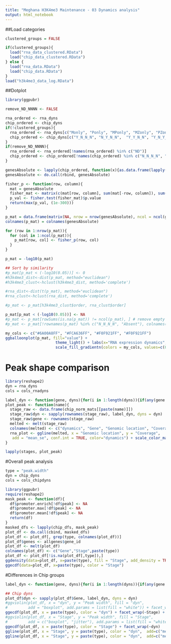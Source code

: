 ```yaml
---
title: "Meghana H3K4me3 Maintenance - 03 Dynamics analysis"
output: html_notebook
---
```


##Load categories
```r
clustered_groups = FALSE

if(clustered_groups){
  load("rna_data_clustered.RData")
  load("chip_data_clustered.RData")
} else {
  load("rna_data.RData")
  load("chip_data.RData")
}
load("h3k4me3_data_log.RData")
```

##Dotplot
```r
library(ggpubr)

remove_ND_NNNN <- FALSE

rna_ordered <- rna_dyns
chip_ordered <- chip_dyns
if(!clustered_groups){
  rna_ordered <- rna_dyns[c("Monly", "Ponly", "MPonly", "MZonly", "PZonly", "MPZ", "Zonly", "ND")]
  chip_ordered <- chip_dyns[c("Y_N_N_N", "N_Y_N_N",  "Y_Y_N_N", "Y_N_Y_N", "N_Y_Y_N", "Y_Y_Y_N", "Y_N_N_Y", "Y_Y_N_Y", "Y_N_Y_Y", "N_Y_Y_Y", "Y_Y_Y_Y","N_Y_N_Y",  "N_N_Y_Y", "N_N_Y_N", "N_N_N_Y", "N_N_N_N")]
}
if(remove_ND_NNNN){
  rna_ordered <- rna_ordered[!names(rna_ordered) %in% c("ND")]
  chip_ordered <- chip_ordered[!names(chip_ordered) %in% c("N_N_N_N", "Absent")]
}

genesAbsolute <- lapply(chip_ordered, function(x){as.data.frame(lapply(rna_ordered, function(y){length(intersect(x, y))}))})
genesAbsolute <- do.call(rbind, genesAbsolute)

fisher_p <- function(row, column){
  mat = genesAbsolute
  fisher_mat <- matrix(c(mat[row, column], sum(mat[-row, column]), sum(mat[row, -column]), sum(mat[-row, -column])), nrow=2)
  p_val <- fisher.test(fisher_mat)$p.value
  return(max(p_val, (1e-300)))
}

p_mat = data.frame(matrix(NA, nrow = nrow(genesAbsolute), ncol = ncol(genesAbsolute)), row.names = rownames(genesAbsolute))
colnames(p_mat) = colnames(genesAbsolute)

for (row in 1:nrow(p_mat)){
  for (col in 1:ncol(p_mat)){
    p_mat[row, col] <- fisher_p(row, col)
  }
}

p_mat = -log10(p_mat)

## Sort by similarity
#p_mat[p_mat < (-log10(0.05))] <- 0
#h3k4me3_dist<-dist(p_mat, method="euclidean")
#h3k4me3_clust<-hclust(h3k4me3_dist, method='complete')

#rna_dist<-dist(t(p_mat), method="euclidean")
#rna_clust<-hclust(rna_dist, method='complete')

#p_mat <- p_mat[h3k4me3_clust$order, rna_clust$order]

p_mat[p_mat < (-log10(0.05))] <- NA
#p_mat <- p_mat[rowSums(is.na(p_mat)) != ncol(p_mat), ] # remove empty rows
#p_mat <- p_mat[!rownames(p_mat) %in% c("N_N_N_N", "Absent"), colnames(p_mat) != "ND"] # not-detected does not mean not expressed (very uncertain sets)

my_cols <- c("#6A00A8FF", "#FCA636FF", "#F0F921FF", "#F0F921FF")
ggballoonplot(p_mat, fill="value") +
                      theme_light() + labs(x="RNA expression dynamics", y=paste0("H3K4me3 TSS dynamics\n", "[Spermatid, Sperm, Pre-ZGA, ZGA]")) +
                      scale_fill_gradientn(colors = my_cols, values=c(0, 0.05, 0.5, 1), breaks=c(0, 2, 20, 50, 100, 200)) + guides(size=guide_legend(title="-log10(Fisher independence p value)"), fill=guide_legend(title="-log10(Fisher independence p value)")) + scale_size(range = c(0, 10), breaks =c(0, 2, 20, 50, 100, 200))
```

# Peak shape comparison
```r
library(reshape2)
dyn = rna_dyns
cols = cols_rnadyns

label_dyn <- function(gene, dyns){for(i in 1:length(dyns)){if(any(gene %in% dyns[[i]])){return(names(dyns)[i])}}; return(NA)}
plot_peak <- function(name){
  stage_raw <- data.frame(chip_norm_mats[[paste(name)]])
  stage_raw$dyn <- sapply(rownames(stage_raw), label_dyn, dyns = dyn)
  stage_raw$gene <- rownames(stage_raw)
  melted <- melt(stage_raw)
  colnames(melted) <- c("dynamics", "Gene", "Genomic location", "Coverage")
  rna_plot <- ggline(melted, x = "Genomic location", y = "Coverage",
   add = "mean_se", conf.int = TRUE, color="dynamics") + scale_color_manual(values=cols) + theme(axis.text.x=element_blank(), axis.ticks.x=element_blank()) + ggtitle(name)
}

lapply(stages, plot_peak)

```

#Overall peak analysis
```r
type = "peak.width"
dyn = chip_dyns
cols = cols_chipdyns

library(ggpubr)
require(reshape2)
mask_peak <- function(df){
  df$promoter.enrich[!df$peak] <- NA
  df$promoter.max[!df$peak] <- NA
  df$promoter.mean[!df$peak] <- NA
  return(df)
}
masked_dfs <- lapply(chip_dfs, mask_peak)
plot_df <- do.call(cbind, masked_dfs)
plot_df <- plot_df[, grep(type, colnames(plot_df))]
plot_df$genes <- allgenes$gene_id
plot_df <- melt(plot_df)
colnames(plot_df) <- c("Gene","Stage",paste(type))  
plot_df <- plot_df[!is.na(plot_df[,type]),]
ggdensity(data=plot_df, x=paste(type), fill = "Stage", add_density = TRUE) #+ facet_wrap(~Stage)
ggecdf(data=plot_df, x=paste(type), color = "Stage")
```

#Differences in Chip groups
```r
label_dyn <- function(gene, dyns){for(i in 1:length(dyns)){if(any(gene %in% dyns[[i]])){return(names(dyns)[i])}}; return(NA)}

## Chip dyns
plot_df$dyn <- sapply(plot_df$Gene, label_dyn, dyns = dyn)
#ggviolin(plot_df, x = "dyn", y = "Peak width", fill = "dyn",
#         add = "boxplot", add.params = list(fill = "white")) + facet_wrap(~Stage) + scale_fill_manual(values=cols)
ggecdf(plot_df, x = paste(type), color = "dyn") + facet_wrap(~Stage) + scale_color_manual(values=cols)
#ggviolin(plot_df, x = "Stage", y = "Peak width", fill = "Stage",
#         add = c("boxplot", "jitter"), add.params = list(fill = "white")) + facet_wrap(~dyn)
ggecdf(plot_df, x = paste(type), color = "Stage") + facet_wrap(~dyn)
ggline(plot_df, x = "Stage", y = paste(type), color = "dyn",  add=c("mean_se")) + scale_color_manual(values=cols)
ggline(plot_df, x = "Stage", y = paste(type), color = "dyn",  add=c("mean_se")) + scale_color_manual(values=cols) + facet_wrap(~dyn)
```

